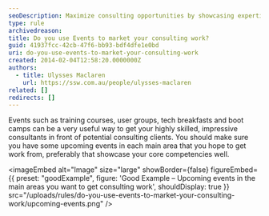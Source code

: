 ```yaml
---
seoDescription: Maximize consulting opportunities by showcasing expertise through events such as training courses and tech breakfasts.
type: rule
archivedreason:
title: Do you use Events to market your consulting work?
guid: 41937fcc-42cb-47f6-bb93-bdf4dfe1e0bd
uri: do-you-use-events-to-market-your-consulting-work
created: 2014-02-04T12:58:20.0000000Z
authors:
  - title: Ulysses Maclaren
    url: https://ssw.com.au/people/ulysses-maclaren
related: []
redirects: []
---
```


Events such as training courses, user groups, tech breakfasts and boot camps can be a very useful way to get your highly skilled, impressive consultants in front of potential consulting clients.
You should make sure you have some upcoming events in each main area that you hope to get work from, preferably that showcase your core competencies well.

<imageEmbed
  alt="Image"
  size="large"
  showBorder={false}
  figureEmbed={{
    preset: "goodExample",
    figure: 'Good Example – Upcoming events in the main areas you want to get consulting work',
    shouldDisplay: true
  }}
  src="/uploads/rules/do-you-use-events-to-market-your-consulting-work/upcoming-events.png"
/>